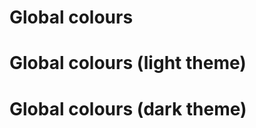 
<Meta title="Colour" />

# Global colours

<Colour name="Azure" value="#368BD6" />
<Colour name="Kiwi" value="#74D12C" />
<Colour name="Grape" value="#AC3BA8" />
<Colour name="Verde" value="#03B381" />
<Colour name="Polly" value="#E64F7A" />
<Colour name="Melon" value="#FF812D" />
<Colour name="Element Green" value="#0DBD8B" />
<Colour name="White" value="#ffffff" />
<Colour name="Vermillon" value="#FF5B55" />
<Colour name="EMS" value="#7E69FF" />
<Colour name="Aqua" value="#2DC2C5" />
<Colour name="Prune" value="#5C56F5" />
<Colour name="Links" value="#0086e6" />

# Global colours (light theme)

<Colour name="Grey 25" value="#F4F6FA" />
<Colour name="Grey 50" value="#E3E8F0" />
<Colour name="Grey 100" value="#c1c6cd" />
<Colour name="Grey 150" value="#8D97A5" />
<Colour name="Grey 200" value="#737D8C" />
<Colour name="Black 900" value="#17191C" />
<Colour name="Ice" value="#F4F9FD" />

# Global colours (dark theme)

<Colour name="Grey 250" value="#A9B2BC" />
<Colour name="Grey 300" value="#8E99A4" />
<Colour name="Grey 400" value="#6F7882" />
<Colour name="Grey 450" value="#394049" />
<Colour name="Black 800" value="#15191E" />
<Colour name="Black 950" value="#21262C" />
